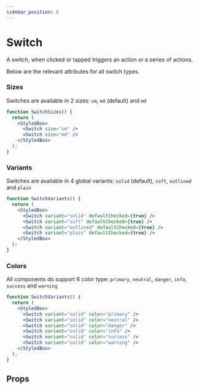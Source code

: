 ```yaml
---
sidebar_position: 6
---
```



# Switch

A switch, when clicked or tapped triggers an action or a series of actions.

Below are the relevant attributes for all switch types.

### Sizes

Switches are available in 2 sizes: `sm`, `md` (default) and `md`

```jsx live
function SwitchSizes() {
  return (
    <StyledBox>
      <Switch size="sm" />
      <Switch size="md" />
    </StyledBox>
  );
}
```

### Variants

Switches are available in 4 global variants: `solid` (default), `soft`, `outlined` and `plain`

```jsx live
function SwitchVariants() {
  return (
    <StyledBox>
      <Switch variant="solid" defaultChecked={true} />
      <Switch variant="soft" defaultChecked={true} />
      <Switch variant="outlined" defaultChecked={true} />
      <Switch variant="plain" defaultChecked={true} />
    </StyledBox>
  );
}
```

### Colors

All components do support 6 color type: `primary`, `neutral`, `danger`, `info`, `success` and `warning`

```jsx live
function SwitchVariants() {
  return (
    <StyledBox>
      <Switch variant="solid" color="primary" />
      <Switch variant="solid" color="neutral" />
      <Switch variant="solid" color="danger" />
      <Switch variant="solid" color="info" />
      <Switch variant="solid" color="success" />
      <Switch variant="solid" color="warning" />
    </StyledBox>
  );
}
```

## Props

<PropsTable name="Switch" />
